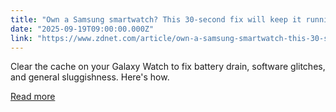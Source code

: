 ```yaml
---
title: "Own a Samsung smartwatch? This 30-second fix will keep it running like new"
date: "2025-09-19T09:00:00.000Z"
link: "https://www.zdnet.com/article/own-a-samsung-smartwatch-this-30-second-fix-will-keep-it-running-like-new/"
---
```


Clear the cache on your Galaxy Watch to fix battery drain, software glitches, and general sluggishness. Here's how.

[Read more](https://www.zdnet.com/article/own-a-samsung-smartwatch-this-30-second-fix-will-keep-it-running-like-new/)
